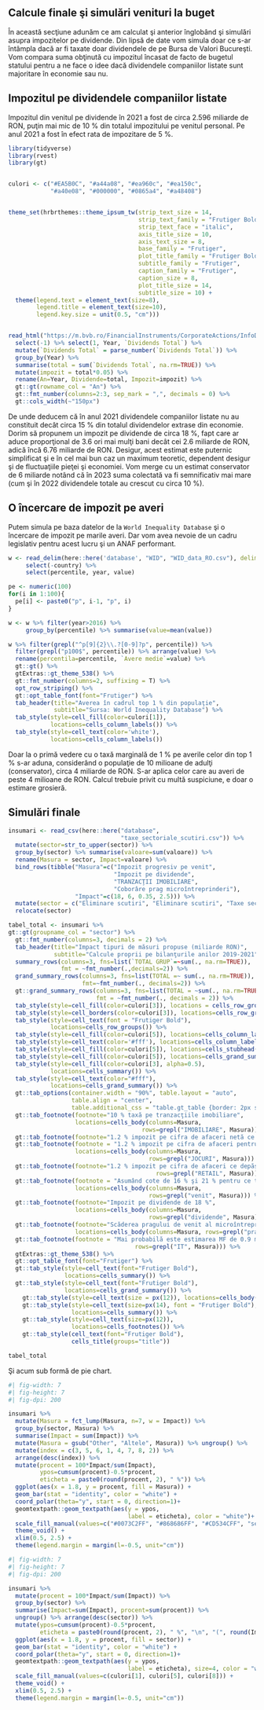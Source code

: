## Calcule finale şi simulări venituri la buget

În această secţiune adunăm ce am calculat şi anterior înglobând şi simulări asupra impozitelor pe dividende. Din lipsă de date vom simula doar ce s-ar întâmpla dacă ar fi taxate doar dividendele de pe Bursa de Valori Bucureşti. Vom compara suma obţinută cu impozitul încasat de facto de bugetul statului pentru a ne face o idee dacă dividendele companiilor listate sunt majoritare în economie sau nu.

## Impozitul pe dividendele companiilor listate

Impozitul din venitul pe dividende în 2021 a fost de circa 2.596 miliarde de RON, puţin mai mic de 10 % din totalul impozitului pe venitul personal. Pe anul 2021 a fost în efect rata de impozitare de 5 %.

```r
library(tidyverse)
library(rvest)
library(gt)


culori <- c("#EA5B0C", "#a44a08", "#ea960c", "#ea150c", 
            "#a40e08", "#000000", "#0865a4", "#a48408")


theme_set(hrbrthemes::theme_ipsum_tw(strip_text_size = 14, 
                                     strip_text_family = "Frutiger Bold",
                                     strip_text_face = "italic",
                                     axis_title_size = 10,
                                     axis_text_size = 8,
                                     base_family = "Frutiger",
                                     plot_title_family = "Frutiger Bold",
                                     subtitle_family = "Frutiger",
                                     caption_family = "Frutiger", 
                                     caption_size = 8,
                                     plot_title_size = 14,
                                     subtitle_size = 10) +
  theme(legend.text = element_text(size=8), 
        legend.title = element_text(size=10),
        legend.key.size = unit(0.5, "cm")))


read_html("https://m.bvb.ro/FinancialInstruments/CorporateActions/InfoDividend") %>% html_table(header=TRUE) %>% .[[1]] %>% 
  select(-1) %>% select(1, Year, `Dividends Total`) %>% 
  mutate(`Dividends Total` = parse_number(`Dividends Total`)) %>% 
  group_by(Year) %>% 
  summarise(total = sum(`Dividends Total`, na.rm=TRUE)) %>% 
  mutate(impozit = total*0.05) %>% 
  rename(An=Year, Dividende=total, Impozit=impozit) %>% 
  gt::gt(rowname_col = "An") %>%
  gt::fmt_number(columns=2:3, sep_mark = ",", decimals = 0) %>%
  gt::cols_width(~"150px")

```

De unde deducem că în anul 2021 dividendele companiilor listate nu au constituit decât circa 15 % din totalul dividendelor extrase din economie. Dorim să propunem un impozit pe dividende de circa 18 %, fapt care ar aduce proporţional de 3.6 ori mai mulţi bani decât cei 2.6 miliarde de RON, adică încă 6.76 miliarde de RON. Desigur, acest estimat este puternic simplificat şi e în cel mai bun caz un maximum teoretic, dependent desigur şi de fluctuaţiile pieţei şi economiei. Vom merge cu un estimat conservator de 6 miliarde notând că în 2023 suma colectată va fi semnificativ mai mare (cum şi în 2022 dividendele totale au crescut cu circa 10 %).

## O încercare de impozit pe averi

Putem simula pe baza datelor de la `World Inequality Database` şi o încercare de impozit pe marile averi. Dar vom avea nevoie de un cadru legislativ pentru acest lucru şi un ANAF performant.

```r
w <- read_delim(here::here('database', "WID", "WID_data_RO.csv"), delim=";") %>%  filter(variable=="ahwealj992") %>% select(-variable) %>% 
     select(-country) %>%
     select(percentile, year, value)

pe <- numeric(100)
for(i in 1:100){
  pe[i] <- paste0("p", i-1, "p", i)
}

w <- w %>% filter(year>2016) %>% 
     group_by(percentile) %>% summarise(value=mean(value)) 

w %>% filter(grepl("^p[9]{2}\\.?[0-9]?p", percentile)) %>% 
  filter(grepl("p100$", percentile)) %>% arrange(value) %>% 
  rename(percentila=percentile, `Avere medie`=value) %>% 
  gt::gt() %>% 
  gtExtras::gt_theme_538() %>% 
  gt::fmt_number(columns=2, suffixing = T) %>% 
  opt_row_striping() %>% 
  gt::opt_table_font(font="Frutiger") %>%
  tab_header(title="Averea în cadrul top 1 % din populaţie", 
             subtitle="Sursa: World Inequality Database") %>%
  tab_style(style=cell_fill(color=culori[1]), 
            locations=cells_column_labels()) %>% 
  tab_style(style=cell_text(color='white'), 
            locations=cells_column_labels())


```

Doar la o primă vedere cu o taxă marginală de 1 % pe averile celor din top 1 % s-ar aduna, considerând o populaţie de 10 milioane de adulţi (conservator), circa 4 miliarde de RON. S-ar aplica celor care au averi de peste 4 milioane de RON. Calcul trebuie privit cu multă suspiciune, e doar o estimare grosieră.

## Simulări finale

<div>

```r

insumari <- read_csv(here::here("database", 
                                "taxe_sectoriale_scutiri.csv")) %>%
  mutate(sector=str_to_upper(sector)) %>%
  group_by(sector) %>% summarise(valoare=sum(valoare)) %>%
  rename(Masura = sector, Impact=valoare) %>%
  bind_rows(tibble("Masura"=c("Impozit progresiv pe venit", 
                              "Impozit pe dividende", 
                              "TRANZACŢII IMOBILIARE", 
                              "Coborâre prag microîntreprinderi"),
                   "Impact"=c(18, 6, 0.35, 2.5))) %>%
  mutate(sector = c("Eliminare scutiri", "Eliminare scutiri", "Taxe sectoriale", "Eliminare scutiri", "Taxe sectoriale", "Taxe sectoriale", "Creştere impozite", "Creştere impozite", "Taxe sectoriale", "Creştere impozite")) %>% 
  relocate(sector) 

tabel_total <- insumari %>%
gt::gt(groupname_col = "sector") %>% 
  gt::fmt_number(columns=3, decimals = 2) %>% 
  tab_header(title="Impact tipuri de măsuri propuse (miliarde RON)", 
             subtitle="Calcule proprii pe bilanţurile anilor 2019-2021") %>%
  summary_rows(columns=3, fns=list(`TOTAL GRUP`=~sum(., na.rm=TRUE)), 
               fmt = ~fmt_number(.,decimals=2)) %>%
  grand_summary_rows(columns=3, fns=list(TOTAL =~ sum(., na.rm=TRUE)), 
                     fmt=~fmt_number(., decimals=2)) %>%
  gt::grand_summary_rows(columns=3, fns=list(TOTAL = ~sum(., na.rm=TRUE)), 
                         fmt = ~fmt_number(., decimals = 2)) %>%
  tab_style(style=cell_fill(color=culori[3]), locations = cells_row_groups()) %>%
  tab_style(style=cell_borders(color=culori[3]), locations=cells_row_groups()) %>%
  tab_style(style=cell_text(font = "Frutiger Bold"), 
            locations=cells_row_groups()) %>%
  tab_style(style=cell_fill(color=culori[5]), locations=cells_column_labels()) %>%
  tab_style(style=cell_text(color='#fff'), locations=cells_column_labels()) %>%
  tab_style(style=cell_fill(color=culori[5]), locations=cells_stubhead()) %>%
  tab_style(style=cell_fill(color=culori[5]), locations=cells_grand_summary()) %>%
  tab_style(style=cell_fill(color=culori[3], alpha=0.5), 
            locations=cells_summary()) %>%
  tab_style(style=cell_text(color="#fff"), 
            locations=cells_grand_summary()) %>%
  gt::tab_options(container.width = "90%", table.layout = "auto", 
                  table.align = "center", 
                  table.additional_css = "table.gt_table {border: 2px solid black;}", footnotes.padding = 1) %>%
  gt::tab_footnote(footnote="10 % taxă pe tranzacţiile imobiliare",
                   locations=cells_body(columns=Masura, 
                                      rows=grepl("IMOBILIARE", Masura))) %>%
  gt::tab_footnote(footnote="1.2 % impozit pe cifra de afaceri netă ce depăşeşte 1 miliard RON", locations = cells_body(columns=Masura, rows=grepl("ENERGIE", Masura))) %>%
  gt::tab_footnote(footnote = "1.2 % impozit pe cifra de afaceri pentru toate firmele",
                   locations=cells_body(columns=Masura, 
                                        rows=grepl("JOCURI", Masura))) %>%
  gt::tab_footnote(footnote="1.2 % impozit pe cifra de afaceri ce depăşeşte 100 de milioane RON", locations=cells_body(columns=Masura, 
                                          rows=grepl("RETAIL", Masura))) %>%
  gt::tab_footnote(footnote = "Asumând cote de 16 % şi 21 % pentru ce trece de 2200 EURO lunar brut (scenariul slovac atenuat)", 
                   locations=cells_body(columns=Masura, 
                                        rows=grepl("venit", Masura))) %>%
  gt::tab_footnote(footnote="Impozit pe dividende de 18 %", 
                   locations=cells_body(columns=Masura, 
                                        rows=grepl("dividende", Masura))) %>%
  gt::tab_footnote(footnote="Scăderea pragului de venit al microîntreprinderii la 250.000 EURO", 
                   locations=cells_body(columns=Masura, rows=grepl("prag", Masura))) %>% 
  gt::tab_footnote(footnote = "Mai probabilă este estimarea MF de 0.9 miliarde RON", locations=cells_body(columns=Impact, 
                                    rows=grepl("IT", Masura))) %>% 
  gtExtras::gt_theme_538() %>%
  gt::opt_table_font(font="Frutiger") %>%
  gt::tab_style(style=cell_text(font="Frutiger Bold"), 
                locations=cells_summary()) %>%
  gt::tab_style(style=cell_text(font="Frutiger Bold"), 
                locations=cells_grand_summary()) %>%
    gt::tab_style(style=cell_text(size = px(12)), locations=cells_body()) %>%
    gt::tab_style(style=cell_text(size=px(14), font = "Frutiger Bold"),
                  locations=cells_summary()) %>% 
    gt::tab_style(style=cell_text(size=px(12)), 
                  locations=cells_footnotes()) %>%
    gt::tab_style(cell_text(font="Frutiger Bold"), 
                  cells_title(groups="title"))

tabel_total

```

</div>

Şi acum sub formă de pie chart.

```r
#| fig-width: 7
#| fig-height: 7
#| fig-dpi: 200

insumari %>% 
  mutate(Masura = fct_lump(Masura, n=7, w = Impact)) %>% 
  group_by(sector, Masura) %>% 
  summarise(Impact = sum(Impact)) %>% 
  mutate(Masura = gsub("Other", "Altele", Masura)) %>% ungroup() %>%
  mutate(index = c(3, 5, 6, 1, 4, 7, 8, 2)) %>%
  arrange(desc(index)) %>%
  mutate(procent = 100*Impact/sum(Impact), 
         ypos=cumsum(procent)-0.5*procent,
         eticheta = paste0(round(procent, 2), " %")) %>%
  ggplot(aes(x = 1.8, y = procent, fill = Masura)) +
  geom_bar(stat = "identity", color = "white") +
  coord_polar(theta="y", start = 0, direction=1)+
  geomtextpath::geom_textpath(aes(y = ypos, 
                                  label = eticheta), color = "white")+
  scale_fill_manual(values=c("#0073C2FF", "#868686FF", "#CD534CFF", "seagreen4", "red3", "royalblue4", culori[1], "purple4")) +
  theme_void() +
  xlim(0.5, 2.5) +
  theme(legend.margin = margin(l=-0.5, unit="cm"))

```

```r
#| fig-width: 7
#| fig-height: 7
#| fig-dpi: 200

insumari %>% 
  mutate(procent = 100*Impact/sum(Impact)) %>%
  group_by(sector) %>%
  summarise(Impact=sum(Impact), procent=sum(procent)) %>% 
  ungroup() %>% arrange(desc(sector)) %>%
  mutate(ypos=cumsum(procent)-0.5*procent,
         eticheta = paste0(round(procent, 2), " %", "\n", "(", round(Impact,2), ")")) %>%
  ggplot(aes(x = 1.8, y = procent, fill = sector)) +
  geom_bar(stat = "identity", color = "white") +
  coord_polar(theta="y", start = 0, direction=1)+
  geomtextpath::geom_textpath(aes(y = ypos, 
                                  label = eticheta), size=4, color = "white")+
  scale_fill_manual(values=c(culori[1], culori[5], culori[8])) +
  theme_void() +
  xlim(0.5, 2.5) +
  theme(legend.margin = margin(l=-0.5, unit="cm"))



```

